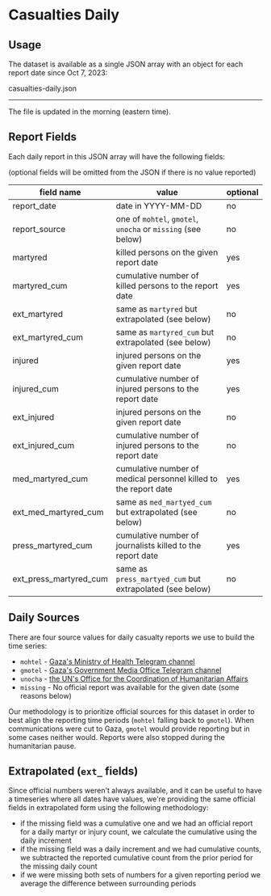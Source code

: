 # Casualties Daily

## Usage

The dataset is available as a single JSON array with an object for each report date since Oct 7, 2023:


<ExternalLinkButton to="/data/casualties-daily.json">
  casualties-daily.json
</ExternalLinkButton>

---

The file is updated in the morning (eastern time).

## Report Fields

Each daily report in this JSON array will have the following fields:

(optional fields will be omitted from the JSON if there is no value reported)

| field name             | value                                                            | optional |
| ---------------------- | ---------------------------------------------------------------- | -------- |
| report_date            | date in YYYY-MM-DD                                               | no       |
| report_source          | one of `mohtel`, `gmotel`, `unocha` or `missing` (see below)     | no       |
| martyred               | killed persons on the given report date                          | yes      |
| martyred_cum           | cumulative number of killed persons to the report date           | yes      |
| ext_martyred           | same as `martyred` but extrapolated (see below)                  | no       |
| ext_martyred_cum       | same as `martyred_cum` but extrapolated (see below)              | no       |
| injured                | injured persons on the given report date                         | yes      |
| injured_cum            | cumulative number of injured persons to the report date          | yes      |
| ext_injured            | injured persons on the given report date                         | no       |
| ext_injured_cum        | cumulative number of injured persons to the report date          | no       |
| med_martyred_cum       | cumulative number of medical personnel killed to the report date | yes      |
| ext_med_martyred_cum   | same as `med_martyed_cum` but extrapolated (see below)           | no       |
| press_martyred_cum     | cumulative number of journalists killed to the report date       | yes      |
| ext_press_martyred_cum | same as `press_martyed_cum` but extrapolated (see below)         | no       |

## Daily Sources

There are four source values for daily casualty reports we use to build the time series:

- `mohtel` - [Gaza's Ministry of Health Telegram channel](https://t.me/s/MOHMediaGaza)
- `gmotel` - [Gaza's Government Media Office Telegram channel](https://t.me/s/mediagovps)
- `unocha` - [the UN's Office for the Coordination of Humanitarian Affairs](https://docs.google.com/spreadsheets/d/e/2PACX-1vSUyVkEg8Y_gYEzq8VeFY6vjKoZFvO2y5X1eVZ_1bRsabeDC6hv3Aaf8WFn-F4KR8TP5kDWtylSWLhG/pubhtml?gid=96613236&single=true)
- `missing` - No official report was available for the given date (some reasons below)

Our methodology is to prioritize official sources for this dataset in order to best align the reporting time periods (`mohtel` falling back to `gmotel`). When communications were cut to Gaza, `gmotel` would provide reporting but in some cases neither would. Reports were also stopped during the humanitarian pause.

## Extrapolated (`ext_` fields)

Since official numbers weren't always available, and it can be useful to have a timeseries where all dates have values, we're providing the same official fields in extrapolated form using the following methodology:

- if the missing field was a cumulative one and we had an official report for a daily martyr or injury count, we calculate the cumulative using the daily increment
- if the missing field was a daily increment and we had cumulative counts, we subtracted the reported cumulative count from the prior period for the missing daily count
- if we were missing both sets of numbers for a given reporting period we average the difference between surrounding periods
